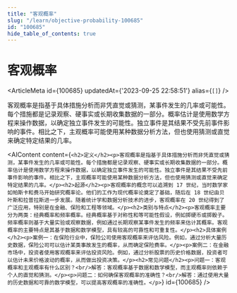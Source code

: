 ```yaml
---
title: "客观概率"
slug: "/learn/objective-probability-100685"
id: "100685"
hide_table_of_contents: true
---
```



# 客观概率

<ArticleMeta id={100685} updatedAt={'2023-09-25 22:58:51'} alias={`[]`} />
<div className='border-solid border-b border-t-0 my-4 border-[var(--ifm-color-gray-300)]' />

客观概率是指基于具体措施分析而非凭直觉或猜测，某事件发生的几率或可能性。每个措施都是记录观察、硬事实或长期收集数据的一部分。概率估计是使用数学方程来操作数据，以确定独立事件发生的可能性。独立事件是其结果不受先前事件影响的事件。相比之下，主观概率可能使用某种数据分析方法，但也使用猜测或直觉来确定特定结果的几率。

<AIContent content={`<h2>定义</h2><p>客观概率是指基于具体措施分析而非凭直觉或猜测，某事件发生的几率或可能性。每个措施都是记录观察、硬事实或长期收集数据的一部分。概率估计是使用数学方程来操作数据，以确定独立事件发生的可能性。独立事件是其结果不受先前事件影响的事件。相比之下，主观概率可能使用某种数据分析方法，但也使用猜测或直觉来确定特定结果的几率。</p><h2>起源</h2><p>客观概率的概念可以追溯到 17 世纪，当时数学家如帕斯卡和费马开始研究概率论。他们的工作为现代概率论奠定了基础，随后在 18 世纪由贝叶斯和拉普拉斯进一步发展。随着统计学和数据分析技术的进步，客观概率在 20 世纪得到了广泛应用，特别是在金融、保险和工程等领域。</p><h2>类别与特点</h2><p>客观概率主要分为两类：经典概率和频率概率。经典概率基于对称性和等可能性假设，例如掷硬币或掷骰子。频率概率则基于大量实验或观察数据，例如通过长期观察某事件发生的频率来估计其概率。客观概率的主要特点是其基于数据和数学模型，具有较高的可靠性和可重复性。</p><h2>具体案例</h2><p>案例一：在保险行业中，保险公司使用客观概率来评估风险。例如，通过分析大量历史数据，保险公司可以估计某类事故发生的概率，从而确定保险费率。</p><p>案例二：在金融市场中，投资者使用客观概率来评估投资风险。例如，通过分析股票的历史价格数据，投资者可以估计未来价格波动的概率，从而做出投资决策。</p><h2>常见问题</h2><p>问题一：客观概率和主观概率有什么区别？<br/>解答：客观概率基于数据和数学模型，而主观概率则依赖于个人的直觉和猜测。</p><p>问题二：如何确保客观概率的准确性？<br/>解答：通过使用大量的历史数据和可靠的数学模型，可以提高客观概率的准确性。</p>`} id={100685} />
